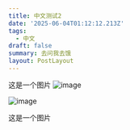 ```yaml
---
title: 中文测试2
date: '2025-06-04T01:12:12.213Z'
tags:
  - 中文
draft: false
summary: 去问我去饿
layout: PostLayout
---
```

这是一个图片 ![image](/uploads/Screenshot-2025-06-01-171717-1748997034328.png)

![image](/uploads/Screenshot-2025-06-01-172514-1748999252945.png)

这是一个图片
